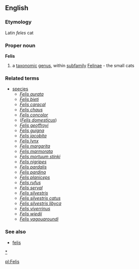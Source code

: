 ==English==
===Etymology===
Latin ''feles'' cat

===Proper noun===
{{wikipedia}}
'''Felis'''

#a [[taxonomic]] [[genus]], within [[subfamily]] [[Felinae]] - the small cats

===Related terms===
{{wikispecies}}
*[[species]]
**''[[Felis aurata]]''
**''[[Felis bieti]]''
**''[[Felis caracal]]''
**''[[Felis chaus]]''
**''[[Felis concolor]]''
**(''[[Felis domesticus]]'')
**''[[Felis geoffroyi]]''
**''[[Felis guigna]]''
**''[[Felis jacobita]]''
**''[[Felis lynx]]''
**''[[Felis margarita]]''
**''[[Felis marmorata]]''
**''[[Felis mortuum stinki]]''
**''[[Felis nigripes]]''
**''[[Felis pardalis]]''
**''[[Felis pardina]]''
**''[[Felis planiceps]]''
**''[[Felis rufus]]''
**''[[Felis serval]]''
**''[[Felis silvestris]]''
**''[[Felis silvestris catus]]''
**''[[Felis silvestris libyca]]''
**''[[Felis viverrinus]]''
**''[[Felis wiedii]]''
**''[[Felis yagouaroundi]]''

===See also===
*[[felis]]
[[category:Cats|*]]


[[pl:Felis]]